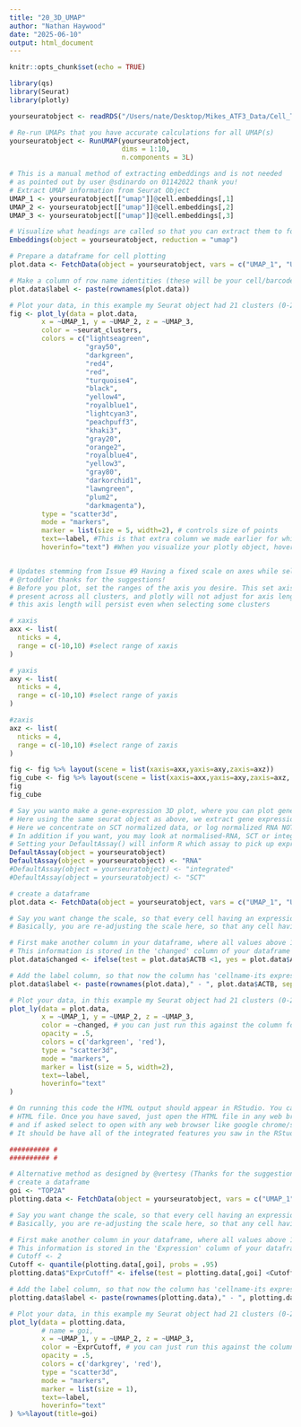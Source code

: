 ```yaml
---
title: "20_3D_UMAP"
author: "Nathan Haywood"
date: "2025-06-10"
output: html_document
---
```


```r
knitr::opts_chunk$set(echo = TRUE)
```

```r
library(qs)
library(Seurat)
library(plotly)

yourseuratobject <- readRDS("/Users/nate/Desktop/Mikes_ATF3_Data/Cell_Type_Objects/LPC_Nucseq_microglia.rds")

# Re-run UMAPs that you have accurate calculations for all UMAP(s)
yourseuratobject <- RunUMAP(yourseuratobject,
                            dims = 1:10,
                            n.components = 3L)

# This is a manual method of extracting embeddings and is not needed
# as pointed out by user @sdinardo on 01142022 thank you! 
# Extract UMAP information from Seurat Object
UMAP_1 <- yourseuratobject[["umap"]]@cell.embeddings[,1]
UMAP_2 <- yourseuratobject[["umap"]]@cell.embeddings[,2]
UMAP_3 <- yourseuratobject[["umap"]]@cell.embeddings[,3]

# Visualize what headings are called so that you can extract them to form a dataframe
Embeddings(object = yourseuratobject, reduction = "umap")

# Prepare a dataframe for cell plotting
plot.data <- FetchData(object = yourseuratobject, vars = c("UMAP_1", "UMAP_2", "UMAP_3", "seurat_clusters"))

# Make a column of row name identities (these will be your cell/barcode names)
plot.data$label <- paste(rownames(plot.data))

# Plot your data, in this example my Seurat object had 21 clusters (0-20)
fig <- plot_ly(data = plot.data, 
        x = ~UMAP_1, y = ~UMAP_2, z = ~UMAP_3, 
        color = ~seurat_clusters, 
        colors = c("lightseagreen",
                   "gray50",
                   "darkgreen",
                   "red4",
                   "red",
                   "turquoise4",
                   "black",
                   "yellow4",
                   "royalblue1",
                   "lightcyan3",
                   "peachpuff3",
                   "khaki3",
                   "gray20",
                   "orange2",
                   "royalblue4",
                   "yellow3",
                   "gray80",
                   "darkorchid1",
                   "lawngreen",
                   "plum2",
                   "darkmagenta"),
        type = "scatter3d", 
        mode = "markers", 
        marker = list(size = 5, width=2), # controls size of points
        text=~label, #This is that extra column we made earlier for which we will use for cell ID
        hoverinfo="text") #When you visualize your plotly object, hovering your mouse pointer over a point shows cell names


# Updates stemming from Issue #9 Having a fixed scale on axes while selecting particular clusters
# @rtoddler thanks for the suggestions!
# Before you plot, set the ranges of the axis you desire. This set axis range will be 
# present across all clusters, and plotly will not adjust for axis length anymore
# this axis length will persist even when selecting some clusters

# xaxis
axx <- list(
  nticks = 4,
  range = c(-10,10) #select range of xaxis
)

# yaxis
axy <- list(
  nticks = 4,
  range = c(-10,10) #select range of yaxis
)

#zaxis
axz <- list(
  nticks = 4,
  range = c(-10,10) #select range of zaxis
)

fig <- fig %>% layout(scene = list(xaxis=axx,yaxis=axy,zaxis=axz))
fig_cube <- fig %>% layout(scene = list(xaxis=axx,yaxis=axy,zaxis=axz, aspectmode='cube')) # To maintain cubic aspect
fig
fig_cube

# Say you wanto make a gene-expression 3D plot, where you can plot gene expression against a color scale
# Here using the same seurat object as above, we extract gene expression information for beta-actin 'ACTB'
# Here we concentrate on SCT normalized data, or log normalized RNA NOT raw counts.
# In addition if you want, you may look at normalised-RNA, SCT or integrated slots, to look at gene expression
# Setting your DefaultAssay() will inform R which assay to pick up expression data from.
DefaultAssay(object = yourseuratobject)
DefaultAssay(object = yourseuratobject) <- "RNA"
#DefaultAssay(object = yourseuratobject) <- "integrated"
#DefaultAssay(object = yourseuratobject) <- "SCT"

# create a dataframe
plot.data <- FetchData(object = yourseuratobject, vars = c("UMAP_1", "UMAP_2", "UMAP_3", "ACTB"), slot = 'data')

# Say you want change the scale, so that every cell having an expression >1 will be one color
# Basically, you are re-adjusting the scale here, so that any cell having a certain expression will light up on your 3D plot

# First make another column in your dataframe, where all values above 1 are re-assigned a value of 1
# This information is stored in the 'changed' column of your dataframe
plot.data$changed <- ifelse(test = plot.data$ACTB <1, yes = plot.data$ACTB, no = 1)

# Add the label column, so that now the column has 'cellname-its expression value'
plot.data$label <- paste(rownames(plot.data)," - ", plot.data$ACTB, sep="")

# Plot your data, in this example my Seurat object had 21 clusters (0-20), and cells express a gene called ACTB
plot_ly(data = plot.data, 
        x = ~UMAP_1, y = ~UMAP_2, z = ~UMAP_3, 
        color = ~changed, # you can just run this against the column for the gene as well using ~ACTB, the algorith will automatically scale in that case based on maximal and minimal values
        opacity = .5,
        colors = c('darkgreen', 'red'), 
        type = "scatter3d", 
        mode = "markers",
        marker = list(size = 5, width=2), 
        text=~label,
        hoverinfo="text"
)

# On running this code the HTML output should appear in RStudio. You can save the output as a
# HTML file. Once you have saved, just open the HTML file in any web browser (double click on the html- file
# and if asked select to open with any web browser like google chrome/safari/mozilla/explorer etc).
# It should be have all of the integrated features you saw in the RStudio output file.

########## #
########## #

# Alternative method as designed by @vertesy (Thanks for the suggestions!)
# create a dataframe
goi <- "TOP2A"
plotting.data <- FetchData(object = yourseuratobject, vars = c("UMAP_1", "UMAP_2", "UMAP_3", "Expression"=goi), slot = 'data')

# Say you want change the scale, so that every cell having an expression >1 will be one color
# Basically, you are re-adjusting the scale here, so that any cell having a certain expression will light up on your 3D plot

# First make another column in your dataframe, where all values above 1 are re-assigned a value of 1
# This information is stored in the 'Expression' column of your dataframe
# Cutoff <- 2
Cutoff <- quantile(plotting.data[,goi], probs = .95)
plotting.data$"ExprCutoff" <- ifelse(test = plotting.data[,goi] <Cutoff, yes = plotting.data[,goi], no = Cutoff)

# Add the label column, so that now the column has 'cellname-its expression value'
plotting.data$label <- paste(rownames(plotting.data)," - ", plotting.data[,goi], sep="")

# Plot your data, in this example my Seurat object had 21 clusters (0-20), and cells express a gene called ACTB
plot_ly(data = plotting.data,
        # name = goi,
        x = ~UMAP_1, y = ~UMAP_2, z = ~UMAP_3, 
        color = ~ExprCutoff, # you can just run this against the column for the gene as well using ~ACTB, the algorith will automatically scale in that case based on maximal and minimal values
        opacity = .5,
        colors = c('darkgrey', 'red'), 
        type = "scatter3d", 
        mode = "markers",
        marker = list(size = 1), 
        text=~label,
        hoverinfo="text"
) %>%layout(title=goi)
```

